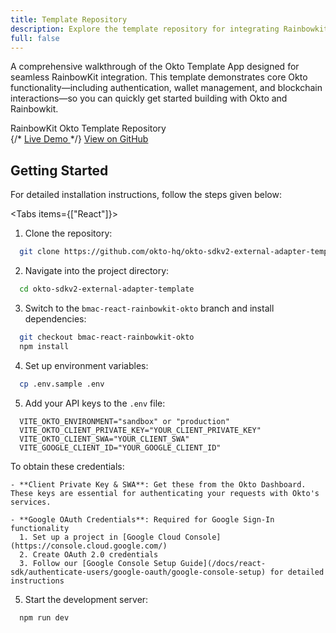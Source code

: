 ```yaml
---
title: Template Repository
description: Explore the template repository for integrating Rainbowkit with Okto.
full: false
---
```


A comprehensive walkthrough of the Okto Template App designed for seamless RainbowKit integration. This template demonstrates core Okto functionality—including authentication, wallet management, and blockchain interactions—so you can quickly get started building with Okto and Rainbowkit.


<div className="bg-white dark:bg-[#1a1a1e] rounded-lg shadow-sm border border-gray-200 dark:border-[#2b2b2c] p-4 w-full my-4">
  <div className="flex items-center justify-between">
    <span className="text-base font-semibold text-gray-900 dark:text-gray-100">RainbowKit Okto Template Repository</span>
    <div className="flex gap-3">
    {/* 
      <a
        href="https://react-template-oktov2.vercel.app/"
        target="_blank"
        rel="noopener noreferrer"
        className="no-underline px-4 py-2 bg-purple-600 hover:bg-purple-700 text-white text-sm font-medium rounded-lg transition-colors min-w-[120px] text-center"
      >
        Live Demo
      </a>
    */}
      <a
        href="https://github.com/okto-hq/okto-sdkv2-external-adapter-template/tree/bmac-react-rainbowkit-okto"
        target="_blank"
        rel="noopener noreferrer"
        className="no-underline px-4 py-2 bg-blue-600 hover:bg-blue-700 text-white text-sm font-medium rounded-lg transition-colors min-w-[120px] text-center"
      >
        View on GitHub
      </a>
    </div>
  </div>
</div>

## Getting Started

For detailed installation instructions, follow the steps given below:

<Tabs items={["React"]}>
  <Tab value="React" label="React">
  
  1. Clone the repository:
  ```bash
    git clone https://github.com/okto-hq/okto-sdkv2-external-adapter-template.git
  ```

  2. Navigate into the project directory:
  ```bash
    cd okto-sdkv2-external-adapter-template
  ```

  3. Switch to the `bmac-react-rainbowkit-okto` branch and install dependencies:
  ```bash
    git checkout bmac-react-rainbowkit-okto
    npm install
  ```

  4. Set up environment variables:
  ```bash
    cp .env.sample .env
  ```

  5. Add your API keys to the `.env` file:
  ```
    VITE_OKTO_ENVIRONMENT="sandbox" or "production"
    VITE_OKTO_CLIENT_PRIVATE_KEY="YOUR_CLIENT_PRIVATE_KEY"
    VITE_OKTO_CLIENT_SWA="YOUR_CLIENT_SWA"
    VITE_GOOGLE_CLIENT_ID="YOUR_GOOGLE_CLIENT_ID"
  ```

  <Callout title="Note">
    To obtain these credentials:

    - **Client Private Key & SWA**: Get these from the Okto Dashboard. These keys are essential for authenticating your requests with Okto's services.

    - **Google OAuth Credentials**: Required for Google Sign-In functionality
      1. Set up a project in [Google Cloud Console](https://console.cloud.google.com/)
      2. Create OAuth 2.0 credentials
      3. Follow our [Google Console Setup Guide](/docs/react-sdk/authenticate-users/google-oauth/google-console-setup) for detailed instructions
  </Callout>

  5. Start the development server:
  ```bash
    npm run dev
  ```
  </Tab>
</Tabs>